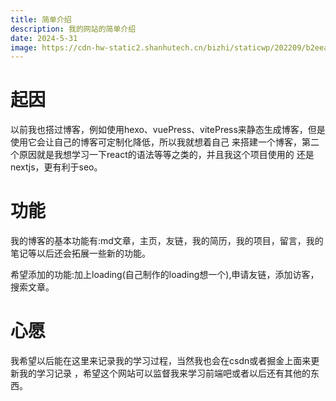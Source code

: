 ```yaml
---
title: 简单介绍
description: 我的网站的简单介绍
date: 2024-5-31
image: https://cdn-hw-static2.shanhutech.cn/bizhi/staticwp/202209/b2eea000d3383647cb491f9385c567e1--2316244773.jpg
---
```

# 起因
以前我也搭过博客，例如使用hexo、vuePress、vitePress来静态生成博客，但是使用它会让自己的博客可定制化降低，所以我就想着自己
来搭建一个博客，第二个原因就是我想学习一下react的语法等等之类的，并且我这个项目使用的
还是nextjs，更有利于seo。
# 功能
我的博客的基本功能有:md文章，主页，友链，我的简历，我的项目，留言，我的笔记等以后还会拓展一些新的功能。

希望添加的功能:加上loading(自己制作的loading想一个),申请友链，添加访客，搜索文章。
# 心愿
我希望以后能在这里来记录我的学习过程，当然我也会在csdn或者掘金上面来更新我的学习记录
，希望这个网站可以监督我来学习前端吧或者以后还有其他的东西。


